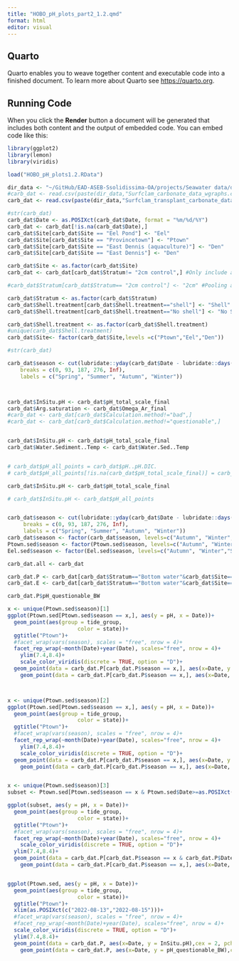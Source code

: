 ```yaml
---
title: "HOBO_pH_plots_part2_1.2.qmd"
format: html
editor: visual
---
```


## Quarto

Quarto enables you to weave together content and executable code into a finished document. To learn more about Quarto see <https://quarto.org>.

## Running Code

When you click the **Render** button a document will be generated that includes both content and the output of embedded code. You can embed code like this:

```r
library(ggplot2)
library(lemon)
library(viridis)

load("HOBO_pH_plots1.2.RData")

```

```r
dir_data <- "~/GitHub/EAD-ASEB-Ssolidissima-OA/projects/Seawater data/data/Carbonate chem/"
#carb_dat <- read.csv(paste(dir_data,"Surfclam_carbonate_data_wgraphs.csv", sep = ""), stringsAsFactors = FALSE)
carb_dat <- read.csv(paste(dir_data,"Surfclam_transplant_carbonate_data_flagged.xlsx - Transplant_site_data.csv", sep = ""), stringsAsFactors = FALSE)

#str(carb_dat)
carb_dat$Date <- as.POSIXct(carb_dat$Date, format = "%m/%d/%Y")
carb_dat <- carb_dat[!is.na(carb_dat$Date),]
carb_dat$Site[carb_dat$Site == "Eel Pond"] <- "Eel"
carb_dat$Site[carb_dat$Site == "Provincetown"] <- "Ptown"
carb_dat$Site[carb_dat$Site == "East Dennis (aquaculture)"] <- "Den"
carb_dat$Site[carb_dat$Site == "East Dennis"] <- "Den"

carb_dat$Site <- as.factor(carb_dat$Site)
carb_dat <- carb_dat[carb_dat$Stratum!= "2cm control",] #Only include animal cages

#carb_dat$Stratum[carb_dat$Stratum== "2cm control"] <- "2cm" #Pooling all samples for now

carb_dat$Stratum <- as.factor(carb_dat$Stratum)
carb_dat$Shell.treatment[carb_dat$Shell.treatment=="shell"] <- "Shell"
carb_dat$Shell.treatment[carb_dat$Shell.treatment=="No shell"] <- "No Shell"

carb_dat$Shell.treatment <- as.factor(carb_dat$Shell.treatment)
#unique(carb_dat$Shell.treatment)
carb_dat$Site<- factor(carb_dat$Site,levels =c("Ptown","Eel","Den"))

#str(carb_dat)

carb_dat$season <- cut(lubridate::yday(carb_dat$Date - lubridate::days(79)), 
    breaks = c(0, 93, 187, 276, Inf), 
    labels = c("Spring", "Summer", "Autumn", "Winter"))



carb_dat$InSitu.pH <- carb_dat$pH_total_scale_final
carb_dat$Arg.saturation <- carb_dat$Omega_Ar_final
#carb_dat <- carb_dat[carb_dat$Calculation.method!="bad",]
#carb_dat <- carb_dat[carb_dat$Calculation.method!="questionable",]


carb_dat$InSitu.pH <- carb_dat$pH_total_scale_final
carb_dat$Water.Sediment..Temp <- carb_dat$Water.Sed..Temp


# carb_dat$pH_all_points = carb_dat$pH..pH.DIC.
# carb_dat$pH_all_points[!is.na(carb_dat$pH_total_scale_final)] = carb_dat$InSitu.pH[!is.na(carb_dat$pH_total_scale_final)]

carb_dat$InSitu.pH <- carb_dat$pH_total_scale_final

# carb_dat$InSitu.pH <- carb_dat$pH_all_points


carb_dat$season <- cut(lubridate::yday(carb_dat$Date - lubridate::days(79)), 
     breaks = c(0, 93, 187, 276, Inf), 
     labels = c("Spring", "Summer", "Autumn", "Winter"))
carb_dat$season <- factor(carb_dat$season, levels=c("Autumn", "Winter","Spring", "Summer"))
Ptown.sed$season <- factor(Ptown.sed$season, levels=c("Autumn", "Winter","Spring", "Summer"))
Eel.sed$season <- factor(Eel.sed$season, levels=c("Autumn", "Winter","Spring", "Summer"))

carb_dat.all <- carb_dat

carb_dat.P <- carb_dat[carb_dat$Stratum=="Bottom water"&carb_dat$Site=="Ptown",]
carb_dat.E <- carb_dat[carb_dat$Stratum=="Bottom water"&carb_dat$Site=="Eel",]

```

```r

carb_dat.P$pH_questionable_BW

x <- unique(Ptown.sed$season)[1]
ggplot(Ptown.sed[Ptown.sed$season == x,], aes(y = pH, x = Date))+
  geom_point(aes(group = tide_group, 
                      color = state))+
  ggtitle("Ptown")+ 
  #facet_wrap(vars(season), scales = "free", nrow = 4)+
  facet_rep_wrap(~month(Date)+year(Date), scales="free", nrow = 4)+
    ylim(7.4,8.4)+
    scale_color_viridis(discrete = TRUE, option = "D")+
  geom_point(data = carb_dat.P[carb_dat.P$season == x,], aes(x=Date, y = InSitu.pH),cex = 2, pch=22, color = "red")+
    geom_point(data = carb_dat.P[carb_dat.P$season == x,], aes(x=Date, y = pH_questionable_BW),cex = 2, pch=19, color = "red")



x <- unique(Ptown.sed$season)[2]
ggplot(Ptown.sed[Ptown.sed$season == x,], aes(y = pH, x = Date))+
  geom_point(aes(group = tide_group, 
                      color = state))+
  ggtitle("Ptown")+ 
  #facet_wrap(vars(season), scales = "free", nrow = 4)+
  facet_rep_wrap(~month(Date)+year(Date), scales="free", nrow = 4)+
    ylim(7.4,8.4)+
    scale_color_viridis(discrete = TRUE, option = "D")+
  geom_point(data = carb_dat.P[carb_dat.P$season == x,], aes(x=Date, y = InSitu.pH),cex = 2, pch=22, color = "red")+
    geom_point(data = carb_dat.P[carb_dat.P$season == x,], aes(x=Date, y = pH_questionable_BW),cex = 2, pch=19, color = "red")


x <- unique(Ptown.sed$season)[3]
subset <- Ptown.sed[Ptown.sed$season == x & Ptown.sed$Date>=as.POSIXct("2023-01-01"),]

ggplot(subset, aes(y = pH, x = Date))+
  geom_point(aes(group = tide_group, 
                      color = state))+
  ggtitle("Ptown")+ 
  #facet_wrap(vars(season), scales = "free", nrow = 4)+
  facet_rep_wrap(~month(Date)+year(Date), scales="free", nrow = 4)+
    scale_color_viridis(discrete = TRUE, option = "D")+
  ylim(7.4,8.4)+
  geom_point(data = carb_dat.P[carb_dat.P$season == x & carb_dat.P$Date>=as.POSIXct("2023-01-01"),], aes(x=Date, y = InSitu.pH),cex = 2, pch=22, color = "red")+
    geom_point(data = carb_dat.P[carb_dat.P$season == x,], aes(x=Date, y = pH_questionable_BW),cex = 2, pch=19, color = "red")



```

```r
ggplot(Ptown.sed, aes(y = pH, x = Date))+
  geom_point(aes(group = tide_group, 
                      color = state))+
  ggtitle("Ptown")+ 
  xlim(as.POSIXct(c("2022-08-13","2022-08-15")))+
  #facet_wrap(vars(season), scales = "free", nrow = 4)+
  #facet_rep_wrap(~month(Date)+year(Date), scales="free", nrow = 4)+
  scale_color_viridis(discrete = TRUE, option = "D")+
  ylim(7.4,8.4)+
  geom_point(data = carb_dat.P, aes(x=Date, y = InSitu.pH),cex = 2, pch=22, color = "red")+
    geom_point(data = carb_dat.P, aes(x=Date, y = pH_questionable_BW),cex = 2, pch=19, color = "red")
```
